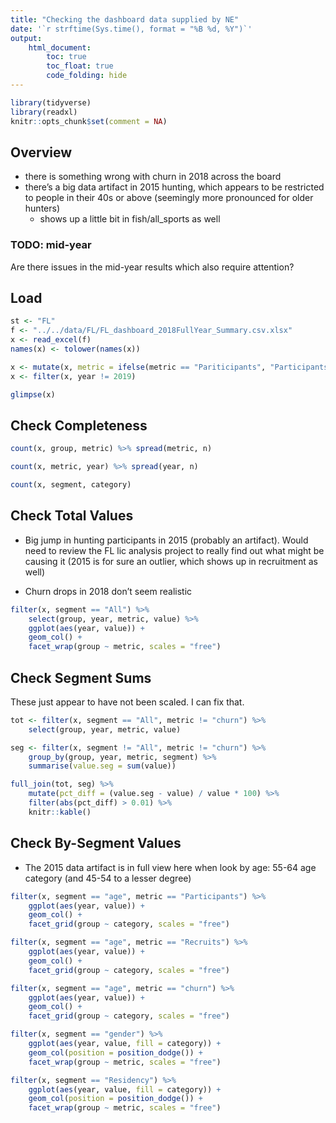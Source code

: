 ```yaml
---
title: "Checking the dashboard data supplied by NE"
date: '`r strftime(Sys.time(), format = "%B %d, %Y")`'
output: 
    html_document:
        toc: true
        toc_float: true
        code_folding: hide
---
```


```r
library(tidyverse)
library(readxl)
knitr::opts_chunk$set(comment = NA)
```

## Overview

- there is something wrong with churn in 2018 across the board
- there's a big data artifact in 2015 hunting, which appears to be restricted to people in their 40s or above (seemingly more pronounced for older hunters)
    + shows up a little bit in fish/all_sports as well

### TODO: mid-year

Are there issues in the mid-year results which also require attention?

## Load

```r
st <- "FL"
f <- "../../data/FL/FL_dashboard_2018FullYear_Summary.csv.xlsx"
x <- read_excel(f)
names(x) <- tolower(names(x))

x <- mutate(x, metric = ifelse(metric == "Pariticipants", "Participants", metric))
x <- filter(x, year != 2019)

glimpse(x)
```

## Check Completeness

```r
count(x, group, metric) %>% spread(metric, n)
```

```r
count(x, metric, year) %>% spread(year, n)
```

```r
count(x, segment, category)
```

## Check Total Values

- Big jump in hunting participants in 2015 (probably an artifact). Would need to review the FL lic analysis project to really find out what might be causing it (2015 is for sure an outlier, which shows up in recruitment as well)

- Churn drops in 2018 don't seem realistic

```r
filter(x, segment == "All") %>%
    select(group, year, metric, value) %>%
    ggplot(aes(year, value)) +
    geom_col() +
    facet_wrap(group ~ metric, scales = "free")
```

## Check Segment Sums

These just appear to have not been scaled. I can fix that.

```r
tot <- filter(x, segment == "All", metric != "churn") %>%
    select(group, year, metric, value)

seg <- filter(x, segment != "All", metric != "churn") %>%
    group_by(group, year, metric, segment) %>%
    summarise(value.seg = sum(value))

full_join(tot, seg) %>%
    mutate(pct_diff = (value.seg - value) / value * 100) %>%
    filter(abs(pct_diff) > 0.01) %>%
    knitr::kable()
```

## Check By-Segment Values

- The 2015 data artifact is in full view here when look by age: 55-64 age category (and 45-54 to a lesser degree)

```r
filter(x, segment == "age", metric == "Participants") %>%
    ggplot(aes(year, value)) +
    geom_col() +
    facet_grid(group ~ category, scales = "free")

filter(x, segment == "age", metric == "Recruits") %>%
    ggplot(aes(year, value)) +
    geom_col() +
    facet_grid(group ~ category, scales = "free")

filter(x, segment == "age", metric == "churn") %>%
    ggplot(aes(year, value)) +
    geom_col() +
    facet_grid(group ~ category, scales = "free")

filter(x, segment == "gender") %>%
    ggplot(aes(year, value, fill = category)) +
    geom_col(position = position_dodge()) +
    facet_wrap(group ~ metric, scales = "free")

filter(x, segment == "Residency") %>%
    ggplot(aes(year, value, fill = category)) +
    geom_col(position = position_dodge()) +
    facet_wrap(group ~ metric, scales = "free")
```
